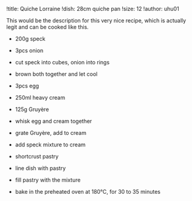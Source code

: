 !title: Quiche Lorraine
!dish: 28cm quiche pan
!size: 12
!author: uhu01

This would be the description for this very nice recipe, which is actually
legit and can be cooked like this.

*   200g speck
*   3pcs onion
-   cut speck into cubes, onion into rings
-   brown both together and let cool

*   3pcs egg
*   250ml heavy cream
*   125g Gruyère
-   whisk egg and cream together
-   grate Gruyère, add to cream
-   add speck mixture to cream

*   shortcrust pastry
-   line dish with pastry
-   fill pastry with the mixture
-   bake in the preheated oven at 180°C, for 30 to 35 minutes
